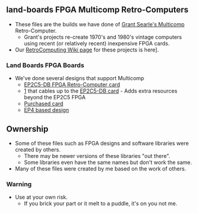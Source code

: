 == land-boards FPGA Multicomp Retro-Computers ==

* These files are the builds we have done of [http://searle.hostei.com/grant/Multicomp/index.html Grant Searle's Multicomp] Retro-Computer.
** Grant's projects re-create 1970's and 1980's vintage computers using recent (or relatively recent) inexpensive FPGA cards.
* Our [http://land-boards.com/blwiki/index.php?title=RetroComputing RetroComputing Wiki page] for these projects is here].

=== Land Boards FPGA Boards ===

* We've done several designs that support Multicomp
** [http://land-boards.com/blwiki/index.php?title=EP2C5-DB EP2C5-DB FPGA Retro-Computer card]
** [http://land-boards.com/blwiki/index.php?title=BASE-EP4CE6] that cables up to the [http://land-boards.com/blwiki/index.php?title=EP2C5-DB EP2C5-DB card] - Adds extra resources beyond the EP2C5 FPGA
** [http://land-boards.com/blwiki/index.php?title=Cyclone_IV_FPGA_EP4CE6E22C8N_Development_Board_USB_V2 Purchased card]
** [http://land-boards.com/blwiki/index.php?title=RETRO-EP4CE6 EP4 based design] 

== Ownership ==

* Some of these files such as FPGA designs and software libraries were created by others.
** There may be newer versions of these libraries "out there".
** Some libraries even have the same names but don't work the same.
* Many of these files were created by me based on the work of others.

=== Warning ===

* Use at your own risk.
** If you brick your part or it melt to a puddle, it's on you not me.
